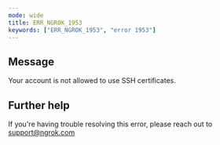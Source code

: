 ```yaml
---
mode: wide
title: ERR_NGROK_1953
keywords: ["ERR_NGROK_1953", "error 1953"]
---
```


## Message

Your account is not allowed to use SSH certificates.

## Further help

If you're having trouble resolving this error, please reach out to [support@ngrok.com](mailto:support@ngrok.com?subject=Help%20with%20ERR_NGROK_1953)
